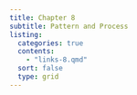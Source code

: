 ```yaml
---
title: Chapter 8
subtitle: Pattern and Process
listing:
  categories: true
  contents:
    - "links-8.qmd"
  sort: false
  type: grid
---
```

